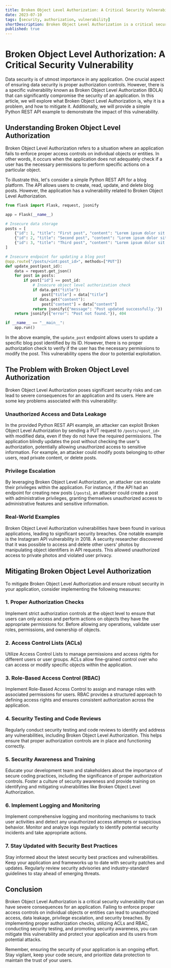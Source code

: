 ```yaml
---
title: Broken Object Level Authorization: A Critical Security Vulnerability
date: 2023-07-10
tags: [security, authorization, vulnerability]
shortDescription: Broken Object Level Authorization is a critical security vulnerability that can have severe consequences for an application. In this article, we will explore what Broken Object Level Authorization is, why it is a problem, and how to mitigate it. We will also provide a simple Python REST API example to demonstrate the impact of this vulnerability.
published: true
---
```


# Broken Object Level Authorization: A Critical Security Vulnerability

Data security is of utmost importance in any application. One crucial aspect of ensuring data security is proper authorization controls. However, there is a specific vulnerability known as Broken Object Level Authorization (BOLA) that can significantly compromise the security of an application. In this article, we will explore what Broken Object Level Authorization is, why it is a problem, and how to mitigate it. Additionally, we will provide a simple Python REST API example to demonstrate the impact of this vulnerability.

## Understanding Broken Object Level Authorization

Broken Object Level Authorization refers to a situation where an application fails to enforce proper access controls on individual objects or entities. In other words, it occurs when the application does not adequately check if a user has the necessary permissions to perform specific actions on a particular object.

To illustrate this, let's consider a simple Python REST API for a blog platform. The API allows users to create, read, update, and delete blog posts. However, the application has a vulnerability related to Broken Object Level Authorization.

```python
from flask import Flask, request, jsonify

app = Flask(__name__)

# Insecure data storage
posts = [
    {"id": 1, "title": "First post", "content": "Lorem ipsum dolor sit amet."},
    {"id": 2, "title": "Second post", "content": "Lorem ipsum dolor sit amet."},
    {"id": 3, "title": "Third post", "content": "Lorem ipsum dolor sit amet."}
]

# Insecure endpoint for updating a blog post
@app.route("/posts/<int:post_id>", methods=["PUT"])
def update_post(post_id):
    data = request.get_json()
    for post in posts:
        if post["id"] == post_id:
            # Insecure object level authorization check
            if data.get("title"):
                post["title"] = data["title"]
            if data.get("content"):
                post["content"] = data["content"]
            return jsonify({"message": "Post updated successfully."})
    return jsonify({"error": "Post not found."}), 404

if __name__ == "__main__":
    app.run()
```

In the above example, the `update_post` endpoint allows users to update a specific blog post identified by its ID. However, there is no proper authorization check to verify if the user has the necessary permissions to modify the post. This vulnerability opens the door to potential exploitation.

## The Problem with Broken Object Level Authorization

Broken Object Level Authorization poses significant security risks and can lead to severe consequences for an application and its users. Here are some key problems associated with this vulnerability:

### Unauthorized Access and Data Leakage

In the provided Python REST API example, an attacker can exploit Broken Object Level Authorization by sending a PUT request to `/posts/<post_id>` with modified data, even if they do not have the required permissions. The application blindly updates the post without checking the user's authorization, potentially allowing unauthorized access to sensitive information. For example, an attacker could modify posts belonging to other users, read private content, or delete posts.

### Privilege Escalation

By leveraging Broken Object Level Authorization, an attacker can escalate their privileges within the application. For instance, if the API had an endpoint for creating new posts (`/posts`), an attacker could create a post with administrative privileges, granting themselves unauthorized access to administrative features and sensitive information.

### Real-World Examples

Broken Object Level Authorization vulnerabilities have been found in various applications, leading to significant security breaches. One notable example is the Instagram API vulnerability in 2018. A security researcher discovered that it was possible to access and delete other users' photos by manipulating object identifiers in API requests. This allowed unauthorized access to private photos and violated user privacy.

## Mitigating Broken Object Level Authorization

To mitigate Broken Object Level Authorization and ensure robust security in your application, consider implementing the following measures:

### 1. Proper Authorization Checks

Implement strict authorization controls at the object level to ensure that users can only access and perform actions on objects they have the appropriate permissions for. Before allowing any operations, validate user roles, permissions, and ownership of objects.

### 2. Access Control Lists (ACLs)

Utilize Access Control Lists to manage permissions and access rights for different users or user groups. ACLs allow fine-grained control over who can access or modify specific objects within the application.

### 3. Role-Based Access Control (RBAC)

Implement Role-Based Access Control to assign and manage roles with associated permissions for users. RBAC provides a structured approach to defining access rights and ensures consistent authorization across the application.

### 4. Security Testing and Code Reviews

Regularly conduct security testing and code reviews to identify and address any vulnerabilities, including Broken Object Level Authorization. This helps ensure that proper authorization controls are in place and functioning correctly.

### 5. Security Awareness and Training

Educate your development team and stakeholders about the importance of secure coding practices, including the significance of proper authorization controls. Foster a culture of security awareness and provide training on identifying and mitigating vulnerabilities like Broken Object Level Authorization.

### 6. Implement Logging and Monitoring

Implement comprehensive logging and monitoring mechanisms to track user activities and detect any unauthorized access attempts or suspicious behavior. Monitor and analyze logs regularly to identify potential security incidents and take appropriate actions.

### 7. Stay Updated with Security Best Practices

Stay informed about the latest security best practices and vulnerabilities. Keep your application and frameworks up to date with security patches and updates. Regularly review security advisories and industry-standard guidelines to stay ahead of emerging threats.

## Conclusion

Broken Object Level Authorization is a critical security vulnerability that can have severe consequences for an application. Failing to enforce proper access controls on individual objects or entities can lead to unauthorized access, data leakage, privilege escalation, and security breaches. By implementing proper authorization checks, utilizing ACLs and RBAC, conducting security testing, and promoting security awareness, you can mitigate this vulnerability and protect your application and its users from potential attacks.

Remember, ensuring the security of your application is an ongoing effort. Stay vigilant, keep your code secure, and prioritize data protection to maintain the trust of your users.
